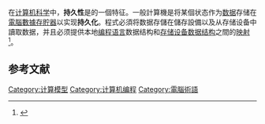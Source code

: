 在[[计算机科学|计算机科学]]中，'''持久性'''是{{link-en|系统状态|State (computer science)}}的一個特征。一般計算機是将某個状态作为[[数据|数据]]存储在[[電腦數據存貯器|電腦數據存貯器]]以实现'''持久化'''。程式必須将数据存儲在儲存設備以及从存储设备中讀取数据，并且必须提供本地[[编程语言|编程语言]]数据结构和[[存储设备|存储设备]][[数据结构|数据结构]]之間的[[映射|映射]]<ref>{{Cite web|title=Contracted Persistent Object Programming|url=http://people.inf.ethz.ch/balzers/publications/contracted_persistent_object_programming.pdf|accessdate=September 21, 2015|author=Balzer|date=November 17, 2005|first=Stephanie|work=University of Glasgow - School of CS - Research|publisher=ETH Zürich|archiveurl=https://web.archive.org/web/20061231214555/http://people.inf.ethz.ch/balzers/publications/contracted_persistent_object_programming.pdf|archivedate=December 31, 2006}}</ref>。

==参考文献==
{{reflist}}

[[Category:计算模型|Category:计算模型]]
[[Category:计算机编程|Category:计算机编程]]
[[Category:電腦術語|Category:電腦術語]]